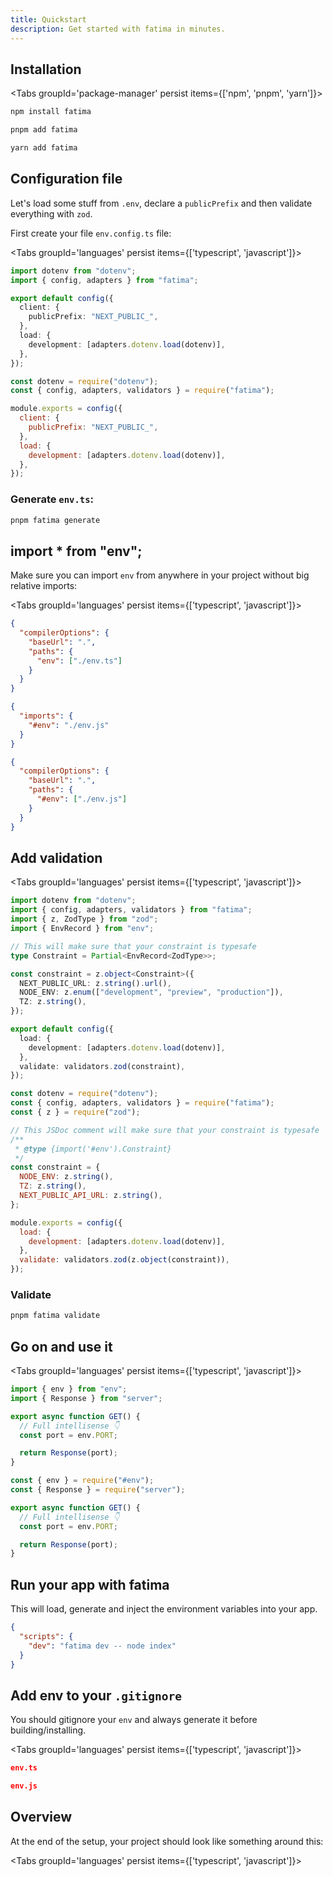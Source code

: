 ```yaml
---
title: Quickstart
description: Get started with fatima in minutes.
---
```



## Installation

<Tabs groupId='package-manager' persist items={['npm', 'pnpm', 'yarn']}>

```bash tab="npm"
npm install fatima
```

```bash tab="pnpm"
pnpm add fatima
```

```bash tab="yarn"
yarn add fatima
```

</Tabs>

## Configuration file

Let's load some stuff from `.env`, declare a `publicPrefix` and then validate everything with `zod`.

First create your file `env.config.ts` file:

<Tabs groupId='languages' persist items={['typescript', 'javascript']}>

```ts title="env.config.ts" tab="typescript"
import dotenv from "dotenv";
import { config, adapters } from "fatima";

export default config({
  client: {
    publicPrefix: "NEXT_PUBLIC_",
  },
  load: {
    development: [adapters.dotenv.load(dotenv)],
  },
});
```

```js title="env.config.js" tab="javascript"
const dotenv = require("dotenv");
const { config, adapters, validators } = require("fatima");

module.exports = config({
  client: {
    publicPrefix: "NEXT_PUBLIC_",
  },
  load: {
    development: [adapters.dotenv.load(dotenv)],
  },
});
```

</Tabs>

### Generate `env.ts`:

```bash
pnpm fatima generate
```

## import \* from "env";

Make sure you can import `env` from anywhere in your project without big relative imports:

<Tabs groupId='languages' persist items={['typescript', 'javascript']}>

```json tab="typescript" title="tsconfig.json"
{
  "compilerOptions": {
    "baseUrl": ".",
    "paths": {
      "env": ["./env.ts"]
    }
  }
}
```

```json tab="javascript" title="package.json"
{
  "imports": {
    "#env": "./env.js"
  }
}
```

```json tab="javascript" title="jsconfig.json"
{
  "compilerOptions": {
    "baseUrl": ".",
    "paths": {
      "#env": ["./env.js"]
    }
  }
}
```

</Tabs>

## Add validation

<Tabs groupId='languages' persist items={['typescript', 'javascript']}>

```ts title="env.config.ts" tab="typescript"
import dotenv from "dotenv";
import { config, adapters, validators } from "fatima";
import { z, ZodType } from "zod";
import { EnvRecord } from "env";

// This will make sure that your constraint is typesafe
type Constraint = Partial<EnvRecord<ZodType>>;

const constraint = z.object<Constraint>({
  NEXT_PUBLIC_URL: z.string().url(),
  NODE_ENV: z.enum(["development", "preview", "production"]),
  TZ: z.string(),
});

export default config({
  load: {
    development: [adapters.dotenv.load(dotenv)],
  },
  validate: validators.zod(constraint),
});
```

```js title="env.config.js" tab="javascript"
const dotenv = require("dotenv");
const { config, adapters, validators } = require("fatima");
const { z } = require("zod");

// This JSDoc comment will make sure that your constraint is typesafe
/**
 * @type {import('#env').Constraint}
 */
const constraint = {
  NODE_ENV: z.string(),
  TZ: z.string(),
  NEXT_PUBLIC_API_URL: z.string(),
};

module.exports = config({
  load: {
    development: [adapters.dotenv.load(dotenv)],
  },
  validate: validators.zod(z.object(constraint)),
});
```

</Tabs>

### Validate

```bash
pnpm fatima validate
```

## Go on and use it

<Tabs groupId='languages' persist items={['typescript', 'javascript']}>

```ts title="route.ts" tab="typescript"
import { env } from "env";
import { Response } from "server";

export async function GET() {
  // Full intellisense 👇
  const port = env.PORT;

  return Response(port);
}
```

```js title="route.js" tab="javascript"
const { env } = require("#env");
const { Response } = require("server");

export async function GET() {
  // Full intellisense 👇
  const port = env.PORT;

  return Response(port);
}
```

</Tabs>

## Run your app with fatima

This will load, generate and inject the environment variables into your app.

```json title="package.json"
{
  "scripts": {
    "dev": "fatima dev -- node index"
  }
}
```

## Add env to your `.gitignore`

You should gitignore your `env` and always generate it before building/installing.

<Tabs groupId='languages' persist items={['typescript', 'javascript']}>

```json tab="typescript" title="gitignore"
env.ts
```

```json tab="javascript" title="gitignore"
env.js
```

</Tabs>

## Overview

At the end of the setup, your project should look like something around this:

<Tabs groupId='languages' persist items={['typescript', 'javascript']}>

<Tab tab="typescript">
  <Files>
    <Folder name="project" defaultOpen>
      <Folder name="src" disabled></Folder>
      <File name="env.config.ts" />
      <File name="env.ts" />
      <File name="package.json" />
      <File name="tsconfig.json" />
    </Folder>
  </Files>
</Tab>

<Tab tab="javascript">
  <Files>
    <Folder name="project" defaultOpen>
      <Folder name="src" disabled></Folder>
      <File name="env.config.js" />
      <File name="env.js" />
      <File name="package.json" />
      <File name="jsconfig.json" />
    </Folder>
  </Files>
</Tab>

</Tabs>
